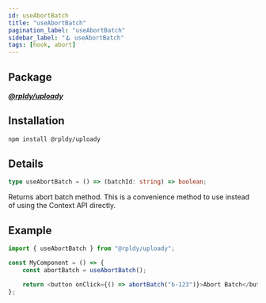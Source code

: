 ```yaml
---
id: useAbortBatch
title: "useAbortBatch"
pagination_label: "useAbortBatch"
sidebar_label: "🪝 useAbortBatch"
tags: [hook, abort]
---
```


## Package

**_[@rpldy/uploady](../../packages/rpldy-uploady)_**

## Installation

```bash npm2yarn
npm install @rpldy/uploady
```

## Details

```typescript
type useAbortBatch = () => (batchId: string) => boolean;
```

Returns abort batch method.
This is a convenience method to use instead of using the Context API directly.

## Example

```javascript
import { useAbortBatch } from "@rpldy/uploady";

const MyComponent = () => {
    const abortBatch = useAbortBatch();

    return <button onClick={() => abortBatch("b-123")}>Abort Batch</button>
};
```
